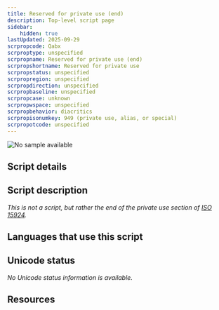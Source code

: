 ```yaml
---
title: Reserved for private use (end)
description: Top-level script page
sidebar:
    hidden: true
lastUpdated: 2025-09-29
scrpropcode: Qabx
scrproptype: unspecified
scrpropname: Reserved for private use (end)
scrpropshortname: Reserved for private use
scrpropstatus: unspecified
scrpropregion: unspecified
scrpropdirection: unspecified
scrpropbaseline: unspecified
scrpropcase: unknown
scrpropwspace: unspecified
scrpropbehavior: diacritics
scrpropisonumkey: 949 (private use, alias, or special)
scrpropotcode: unspecified
---
```



![No sample available](../images/nosample.png)



## Script details

<ScriptDetails />

## Script description

_This is not a script, but rather the end of the private use section of [ISO 15924](http://www.unicode.org/iso15924/)._

## Languages that use this script

<WsList script='Qabx' wsMax='5' />

## Unicode status

_No Unicode status information is available._

## Resources

<ScriptResources detailSummary='seemore' />

